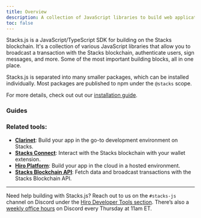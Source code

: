 ```yaml
---
title: Overview
description: A collection of JavaScript libraries to build web applications on Stacks.
toc: false
---
```



Stacks.js is a JavaScript/TypeScript SDK for building on the Stacks blockchain. It's a collection of various JavaScript libraries that allow you to broadcast a transaction with the Stacks blockchain, authenticate users, sign messages, and more. Some of the most important building blocks, all in one place.

Stacks.js is separated into many smaller packages, which can be installed individually. Most packages are published to npm under the `@stacks` scope.

For more details, check out out our [installation guide](./stacks.js/installation).

### Guides

<Cards>
  <Card
    href="/stacks/stacks.js/guides/broadcast-transactions"
    title="Broadcast transactions"
    description="Create and broadcast transactions using Stacks.js builder and helper functions."
  />
  <Card
    href="/stacks/stacks.js/guides/post-conditions"
    title="Constructing post-conditions"
    description="Build post-conditions into your smart contracts and safe-guard your users."
  />
</Cards>

### Related tools:

- **[Clarinet](/stacks/clarinet)**: Build your app in the go-to development environment on Stacks.
- **[Stacks Connect](/stacks/connect)**: Interact with the Stacks blockchain with your wallet extension.
- **[Hiro Platform](/stacks/platform)**: Build your app in the cloud in a hosted environment.
- **[Stacks Blockchain API](/stacks/api)**: Fetch data and broadcast transactions with the Stacks Blockchain API.

---

Need help building with Stacks.js? Reach out to us on the `#stacks-js` channel on Discord under the [Hiro Developer Tools section](https://stacks.chat/). There’s also a [weekly office hours](https://events.stacks.co/event/HD16484710) on Discord every Thursday at 11am ET.
